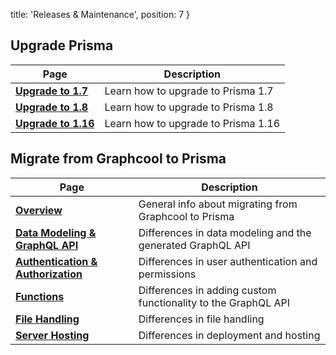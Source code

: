   title: 'Releases & Maintenance',
  position: 7
}

## Upgrade Prisma

| Page | Description |
| -- | --- |
| [**Upgrade to 1.7**](jgpt) | Learn how to upgrade to Prisma 1.7  |
| [**Upgrade to 1.8**](jgp3) | Learn how to upgrade to Prisma 1.8  |
| [**Upgrade to 1.16**](jgp4) | Learn how to upgrade to Prisma 1.16 |

## Migrate from Graphcool to Prisma

| Page | Description |
| -- | --- |
| [**Overview**](gfc1) | General info about migrating from Graphcool to Prisma |
| [**Data Modeling & GraphQL API**](gfc2) | Differences in data modeling and the generated GraphQL API  |
| [**Authentication & Authorization**](gfc3) | Differences in user authentication and permissions |
| [**Functions**](gfc4) | Differences in adding custom functionality to the GraphQL API |
| [**File Handling**](gfc5) | Differences in file handling |
| [**Server Hosting**](gfc6) | Differences in deployment and hosting |
